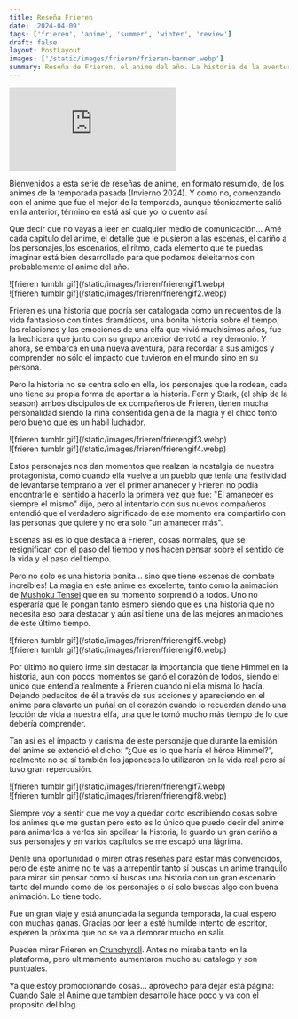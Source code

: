 ```yaml
---
title: Reseña Frieren
date: '2024-04-09'
tags: ['frieren', 'anime', 'summer', 'winter', 'review']
draft: false
layout: PostLayout
images: ['/static/images/frieren/frieren-banner.webp']
summary: Reseña de Frieren, el anime del año. La historia de la aventurera que luego de derrotar al rey demonio vuelve a caminar sobre sus pasos para descubrir la influencia que tuvo en el mundo.
---
```


<div className="flex">
  <iframe
    src="https://www.youtube.com/embed/tR8YH0G67Rk?si=MGiDLehs1T8htRVG"
    title="YouTube video player Frieren PV 3"
    frameBorder="0"
    allow="accelerometer; autoplay; clipboard-write; encrypted-media; gyroscope; picture-in-picture; web-share"
    allowFullScreen
    className="min-h-[480px] min-w-[250px] flex-grow sm:min-w-[320px]"
  ></iframe>
</div>
<ReviewImageFooter genre={['adventure', 'drama', 'fantasy']} study="Madhouse" />

<ReviewTitle title="INTRODUCCION" />

Bienvenidos a esta serie de reseñas de anime, en formato resumido, de los animes de la temporada pasada (Invierno 2024). Y como no, comenzando con el anime que fue el mejor de la temporada, aunque técnicamente salió en la anterior, término en está así que yo lo cuento así.

Que decir que no vayas a leer en cualquier medio de comunicación… Amé cada capítulo del anime, el detalle que le pusieron a las escenas, el cariño a los personajes,los escenarios, el ritmo, cada elemento que te puedas imaginar está bien desarrollado para que podamos deleitarnos con probablemente el anime del año.

<div className="-mx-2 flex flex-wrap overflow-hidden xl:-mx-2">
  <div className="my-1 w-full overflow-hidden self-center px-2 xl:my-1 xl:w-1/2 xl:px-2">
    ![frieren tumblr gif](/static/images/frieren/frierengif1.webp)
  </div>

  <div className="my-1 w-full overflow-hidden self-center px-2 xl:my-1 xl:w-1/2 xl:px-2">
    ![frieren tumblr gif](/static/images/frieren/frierengif2.webp)
  </div>
</div>

Frieren es una historia que podría ser catalogada como un recuentos de la vida fantasioso con tintes dramáticos, una bonita historia sobre el tiempo, las relaciones y las emociones de una elfa que vivió muchísimos años, fue la hechicera que junto con su grupo anterior derrotó al rey demonio. Y ahora, se embarca en una nueva aventura, para recordar a sus amigos y comprender no sólo el impacto que tuvieron en el mundo sino en su persona.

Pero la historia no se centra solo en ella, los personajes que la rodean, cada uno tiene su propia forma de aportar a la historia. Fern y Stark, (el ship de la season) ambos discipulos de ex compañeros de Frieren, tienen mucha personalidad siendo la niña consentida genia de la magia y el chico tonto pero bueno que es un habil luchador.

<div className="-mx-2 flex flex-wrap overflow-hidden xl:-mx-2">
  <div className="my-1 w-full overflow-hidden self-center px-2 xl:my-1 xl:w-1/2 xl:px-2">
    ![frieren tumblr gif](/static/images/frieren/frierengif3.webp)
  </div>

  <div className="my-1 w-full overflow-hidden self-center px-2 xl:my-1 xl:w-1/2 xl:px-2">
    ![frieren tumblr gif](/static/images/frieren/frierengif4.webp)
  </div>
</div>

Estos personajes nos dan momentos que realzan la nostalgia de nuestra protagonista, como cuando ella vuelve a un pueblo que tenía una festividad de levantarse temprano a ver el primer amanecer y Frieren no podía encontrarle el sentido a hacerlo la primera vez que fue: "El amanecer es siempre el mismo" dijo, pero al intentarlo con sus nuevos compañeros entendió que el verdadero significado de ese momento era compartirlo con las personas que quiere y no era solo "un amanecer más".

Escenas así es lo que destaca a Frieren, cosas normales, que se resignifican con el paso del tiempo y nos hacen pensar sobre el sentido de la vida y el paso del tiempo.

Pero no solo es una historia bonita… sino que tiene escenas de combate increíbles! La magia en este anime es excelente, tanto como la animación de [Mushoku Tensei](https://www.crunchyroll.com/es/series/G24H1N3MP/mushoku-tensei-jobless-reincarnation) que en su momento sorprendió a todos. Uno no esperaría que le pongan tanto esmero siendo que es una historia que no necesita eso para destacar y aún así tiene una de las mejores animaciones de este último tiempo.

<div className="-mx-2 flex flex-wrap overflow-hidden xl:-mx-2">
  <div className="my-1 w-full overflow-hidden self-center px-2 xl:my-1 xl:w-1/2 xl:px-2">
    ![frieren tumblr gif](/static/images/frieren/frierengif5.webp)
  </div>

  <div className="my-1 w-full overflow-hidden self-center px-2 xl:my-1 xl:w-1/2 xl:px-2">
    ![frieren tumblr gif](/static/images/frieren/frierengif6.webp)
  </div>
</div>

Por último no quiero irme sin destacar la importancia que tiene Himmel en la historia, aun con pocos momentos se ganó el corazón de todos, siendo el único que entendía realmente a Frieren cuando ni ella misma lo hacía. Dejando pedacitos de él a través de sus acciones y apareciendo en el anime para clavarte un puñal en el corazón cuando lo recuerdan dando una lección de vida a nuestra elfa, una que le tomó mucho más tiempo de lo que debería comprender.

Tan así es el impacto y carisma de este personaje que durante la emisión del anime se extendió el dicho: “¿Qué es lo que haría el héroe Himmel?”, realmente no se sí también los japoneses lo utilizaron en la vida real pero sí tuvo gran repercusión.

<div className="-mx-2 flex flex-wrap overflow-hidden xl:-mx-2">
  <div className="my-1 w-full overflow-hidden self-center px-2 xl:my-1 xl:w-1/2 xl:px-2">
    ![frieren tumblr gif](/static/images/frieren/frierengif7.webp)
  </div>

  <div className="my-1 w-full overflow-hidden self-center px-2 xl:my-1 xl:w-1/2 xl:px-2">
    ![frieren tumblr gif](/static/images/frieren/frierengif8.webp)
  </div>
</div>

Siempre voy a sentir que me voy a quedar corto escribiendo cosas sobre los animes que me gustan pero esto es lo único que puedo decir del anime para animarlos a verlos sin spoilear la historia, le guardo un gran cariño a sus personajes y en varios capítulos se me escapó una lágrima.

Denle una oportunidad o miren otras reseñas para estar más convencidos, pero de este anime no te vas a arrepentir tanto sí buscas un anime tranquilo para mirar sin pensar como sí buscas una historia con un gran escenario tanto del mundo como de los personajes o sí solo buscas algo con buena animación. Lo tiene todo.

Fue un gran viaje y está anunciada la segunda temporada, la cual espero con muchas ganas. Gracias por leer a esté humilde intento de escritor, esperen la próxima que no se va a demorar mucho en salir.

Pueden mirar Frieren en [Crunchyroll](https://www.crunchyroll.com/es/series/GG5H5XQX4/frieren-beyond-journeys-end). Antes no miraba tanto en la plataforma, pero ultimamente aumentaron mucho su catalogo y son puntuales.

Ya que estoy promocionando cosas... aprovecho para dejar está página: [Cuando Sale el Anime](https://cuando-sale-anime.vercel.app/) que tambien desarrolle hace poco y va con el proposito del blog.

